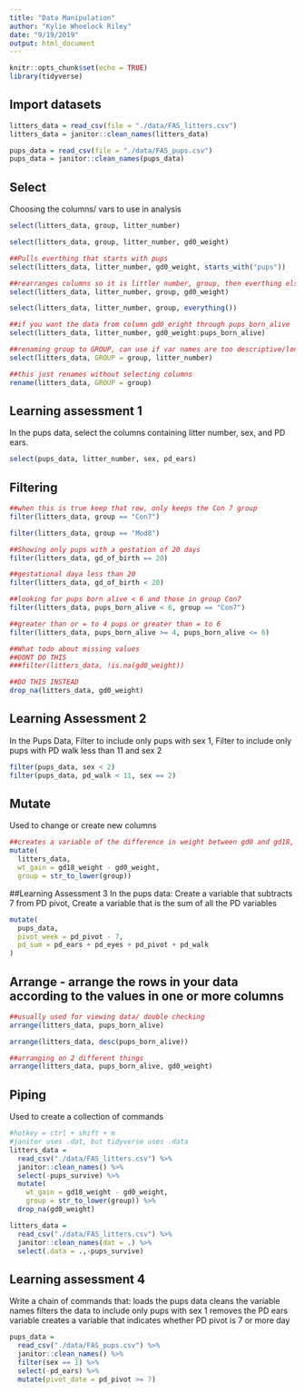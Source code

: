 ```yaml
---
title: "Data Manipulation"
author: "Kylie Wheelock Riley"
date: "9/19/2019"
output: html_document
---
```


```r
knitr::opts_chunk$set(echo = TRUE)
library(tidyverse)
```

## Import datasets
```r
litters_data = read_csv(file = "./data/FAS_litters.csv")
litters_data = janitor::clean_names(litters_data)

pups_data = read_csv(file = "./data/FAS_pups.csv")
pups_data = janitor::clean_names(pups_data)

```

## Select
Choosing the columns/ vars to use in analysis
```r
select(litters_data, group, litter_number)

select(litters_data, group, litter_number, gd0_weight)

##Pulls everthing that starts with pups
select(litters_data, litter_number, gd0_weight, starts_with("pups"))

##rearranges columns so it is littler number, group, then everthing else
select(litters_data, litter_number, group, gd0_weight)

select(litters_data, litter_number, group, everything())

##if you want the data from column gd0_eright through pups_born_alive
select(litters_data, litter_number, gd0_weight:pups_born_alive)

##renaming group to GROUP, can use if var names are too descriptive/long
select(litters_data, GROUP = group, litter_number)

##this just renames without selecting columns
rename(litters_data, GROUP = group)
```

## Learning assessment 1 
In the pups data, select the columns containing litter number, sex, and PD ears.
```r
select(pups_data, litter_number, sex, pd_ears)
```


## Filtering
```r
##when this is true keep that row, only keeps the Con 7 group
filter(litters_data, group == "Con7")

filter(litters_data, group == "Mod8")

##Showing only pups with a gestation of 20 days
filter(litters_data, gd_of_birth == 20)

##gestational daya less than 20
filter(litters_data, gd_of_birth < 20)

##looking for pups born alive < 6 and those in group Con7
filter(litters_data, pups_born_alive < 6, group == "Con7")

##greater than or = to 4 pups or greater than = to 6
filter(litters_data, pups_born_alive >= 4, pups_born_alive <= 6)

##What todo about missing values 
##DONT DO THIS
###filter(litters_data, !is.na(gd0_weight))

##DO THIS INSTEAD
drop_na(litters_data, gd0_weight)
```

## Learning Assessment 2
In the Pups Data, Filter to include only pups with sex 1, Filter to include only pups with PD walk less than 11 and sex 2
```r
filter(pups_data, sex < 2)
filter(pups_data, pd_walk < 11, sex == 2)
```

## Mutate
Used to change or create new columns
```r
##creates a variable of the difference in weight between gd0 and gd18, also changes column name to lowercase
mutate(
  litters_data, 
  wt_gain = gd18_weight - gd0_weight,
  group = str_to_lower(group))


```

##Learning Assessment 3
In the pups data: Create a variable that subtracts 7 from PD pivot, Create a variable that is the sum of all the PD variables
```r
mutate(
  pups_data,
  pivot_week = pd_pivot - 7, 
  pd_sum = pd_ears + pd_eyes + pd_pivot + pd_walk
)
```


## Arrange - arrange the rows in your data according to the values in one or more columns
```r
##usually used for viewing data/ double checking
arrange(litters_data, pups_born_alive)

arrange(litters_data, desc(pups_born_alive))

##arranging on 2 different things
arrange(litters_data, pups_born_alive, gd0_weight)
```

## Piping
Used to create a collection of commands
```r
#hotkey = ctrl + shift + m
#janitor uses .dat, but tidyverse uses .data
litters_data = 
  read_csv("./data/FAS_litters.csv") %>%  
  janitor::clean_names() %>% 
  select(-pups_survive) %>% 
  mutate(
    wt_gain = gd18_weight - gd0_weight, 
    group = str_to_lower(group)) %>% 
  drop_na(gd0_weight)

litters_data = 
  read_csv("./data/FAS_litters.csv") %>%  
  janitor::clean_names(dat = .) %>% 
  select(.data = .,-pups_survive)
```

## Learning assessment 4
Write a chain of commands that:
loads the pups data
cleans the variable names
filters the data to include only pups with sex 1
removes the PD ears variable
creates a variable that indicates whether PD pivot is 7 or more day

```r
pups_data = 
  read_csv("./data/FAS_pups.csv") %>%  
  janitor::clean_names() %>% 
  filter(sex == 1) %>% 
  select(-pd_ears) %>% 
  mutate(pivot_date = pd_pivot >= 7) 
```

